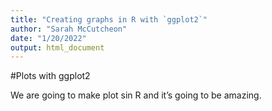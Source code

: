 ```yaml
---
title: "Creating graphs in R with `ggplot2`"
author: "Sarah McCutcheon"
date: "1/20/2022"
output: html_document
---
```


#Plots with ggplot2

We are going to make plot sin R and it's going to be amazing.
